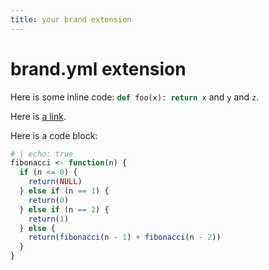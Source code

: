 ```yaml
---
title: your brand extension
---
```


# brand.yml extension

Here is some inline code: `def foo(x): return x`{.python} and `y`{.python} and `z`{.python}.

Here is [a link](https://example.com).

Here is a code block:

```.r
# | echo: true
fibonacci <- function(n) {
  if (n <= 0) {
    return(NULL)
  } else if (n == 1) {
    return(0)
  } else if (n == 2) {
    return(1)
  } else {
    return(fibonacci(n - 1) + fibonacci(n - 2))
  }
}
```
